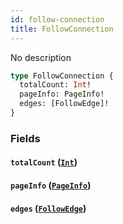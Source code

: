 ```yaml
---
id: follow-connection
title: FollowConnection
---
```



No description

```graphql
type FollowConnection {
  totalCount: Int!
  pageInfo: PageInfo!
  edges: [FollowEdge]!
}
```


### Fields

#### `totalCount` ([`Int`](/reference/scalars/int))




#### `pageInfo` ([`PageInfo`](/reference/objects/page-info))




#### `edges` ([`FollowEdge`](/reference/objects/follow-edge))






